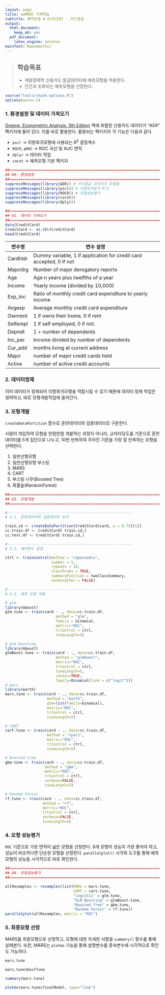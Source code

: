 ```yaml
---
layout: page
title: xwMOOC 기계학습
subtitle: 예측모형 A-Z(이산형) - 카드발급
output:
  html_document: 
    keep_md: yes
  pdf_document:
    latex_engine: xelatex
mainfont: NanumGothic
---
```

 
> ## 학습목표 {.objectives}
>
> * 계량경제학 신용카드 발급데이터에 예측모형을 적용한다.
> * 인간과 조화되는 예측모형을 선정한다.

``` r
source("tools/chunk-options.R")
options(warn=-1)
```

### 1. 환경설정 및 데이터 가져오기

[Greene, Econometric Analysis, 5th Edition](http://pages.stern.nyu.edu/~wgreene/Text/tables/tablelist5.htm) 책에 포함된 신용카드 데이터가 "AER" 팩키지에 들어 있다. 이를 바로 활용한다. 활용되는 팩키지의 각 기능은 다음과 같다.

* `pscl` &rarr; 이항회귀모형에 사용되는 $R^2$ 결정계수
* `ROCR`, `pROC` &rarr; ROC 곡선 및 AUC 면적
* `dplyr` &rarr; 데이터 작업
* `caret` &rarr; 예측모형 기본 팩키지

```r

##==============================================================================
## 00. 환경설정
##==============================================================================
suppressMessages(library(AER)) # 카드발급 데이터가 포함됨
suppressMessages(library(pscl)) # 이항회귀분석 R^2
suppressMessages(library(ROCR)) # 모형성능평가
suppressMessages(library(caret))
suppressMessages(library(dplyr))

##==============================================================================
## 01. 데이터 가져오기
##==============================================================================
data(CreditCard)
CreditCard <- as.tbl(CreditCard)
head(CreditCard)
```

|  변수명     |    변수 설명    |
|-----------|------------------------------------------------------------|
| Cardhldr  | Dummy variable, 1 if application for credit card accepted, 0 if not |
| Majordrg  | Number of major derogatory reports |
| Age       | Age n years plus twelfths of a year |
| Income    | Yearly income (divided by 10,000) |
| Exp_Inc   | Ratio of monthly credit card expenditure to yearly income |
| Avgexp    | Average monthly credit card expenditure |
| Ownrent   | 1 if owns their home, 0 if rent |
| Selfempl  | 1 if self employed, 0 if not. |
| Depndt    | 1 + number of dependents |
| Inc_per   | Income divided by number of dependents |
| Cur_add   | months living at current address |
| Major     | number of major credit cards held |
| Active    | number of active credit accounts |

### 2. 데이터정제

이미 데이터가 정제되어 이항회귀모형을 적합시킬 수 있기 때문에 데이터 정제 작업은 생략하고, 바로 모형개발작업에 들어간다.

### 3. 모형개발

`createDataPartition` 함수로 훈련데이터와 검증데이터로 구분한다.

사람이 개입하여 모형을 한땀한땀 개발하는 과정이 아니라, 교차타당도를 기준으로 훈련데이터를 5개 집단으로 나누고,
10번 반복하여 주어진 기준을 가장 잘 만족하는 모형을 선택한다. 

1. 일반선형모형
1. 일반선형모형 부스팅
1. MARS
1. CART
1. 부스팅 나무(Boosted Tree)
1. 확률숲(RandomForest)

```r
##==============================================================================
## 03. 모형개발
##==============================================================================

#---------------------------------------------------------
# 3.1. 훈련데이터와 검증데이터 분리

train.id <- createDataPartition(CreditCard$card, p = 0.7)[[1]] 
cc.train.df <- CreditCard[ train.id,] 
cc.test.df <- CreditCard[-train.id,]

#---------------------------------------------------------
# 3.2. 제어변수 설정

ctrl <- trainControl(method = "repeatedcv",
                     number = 5,
                     repeats = 10,
                     classProbs = TRUE,
                     summaryFunction = twoClassSummary, 
                     verboseIter = FALSE)

#---------------------------------------------------------
# 3.3. 예측 모형 적용

# glm
library(mboost)
glm.tune <- train(card ~ ., data=cc.train.df, 
                       method = "glm", 
                       family = binomial,
                       metric="ROC", 
                       trControl = ctrl, 
                       tuneLength=5)

# glm boosting
library(mboost)
glmBoost.tune <- train(card ~ ., data=cc.train.df, 
                       method = "glmboost", 
                       metric="ROC", 
                       trControl = ctrl, 
                       tuneLength=5, 
                       center=TRUE, 
                       family=Binomial(link = c("logit")))
# mars
library(earth)
mars.tune <- train(card ~ ., data=cc.train.df, 
                   method = "earth", 
                   glm=list(family=binomial), 
                   metric="ROC", 
                   trControl = ctrl, 
                   tuneLength=5)

# CART
cart.tune <- train(card ~ ., data=cc.train.df, 
                   method = "rpart", 
                   metric="ROC", 
                   trControl = ctrl, 
                   tuneLength=5)

# Boosted tree
gbm.tune <- train(card ~ ., data=cc.train.df, 
                  method = "gbm", 
                  metric="ROC", 
                  trControl = ctrl, 
                  verbose=FALSE, 
                  tuneLength=5)

# Random Forest
rf.tune <- train(card ~ ., data=cc.train.df, 
                 method = "rf", 
                 metric="ROC", 
                 trControl = ctrl, 
                 verbose=FALSE, 
                 tuneLength=5)
```

### 4. 모형 성능평가

`ROC` 기준으로 가장 면적이 넓은 모형을 선정한다. 6개 모형이 성능이 가장 좋아야 하고, 성능이 비슷하다면 단순한 모형을 선정한다. `parallelplot()` 시각화 도구를 통해 예측모형의 성능을 시각적으로 바로 확인한다.

```r
##==============================================================================
## 04. 모형성능평가
##==============================================================================

allResamples <- resamples(list(MARS = mars.tune,
                               CART = cart.tune,
                               "Logistic" = glm.tune,
                               "GLM Boosting" = glmBoost.tune,
                               "Boosted Tree" = gbm.tune,
                               "Random Forest" = rf.tune))
parallelplot(allResamples, metric = "ROC")
```

### 5. 최종모형 선정

MARS를 최종모형으로 선정하고, 모형에 대한 자세한 사항을 `summary()` 함수를 통해 살펴본다.
또한, MARS는 `plotmo` 기능을 통해 설명변수를 종속변수에 시각적으로 확인도 가능하다. 

```r
mars.tune

mars.tune$bestTune

summary(mars.tune)

plotmo(mars.tune$finalModel, type="link")
```







